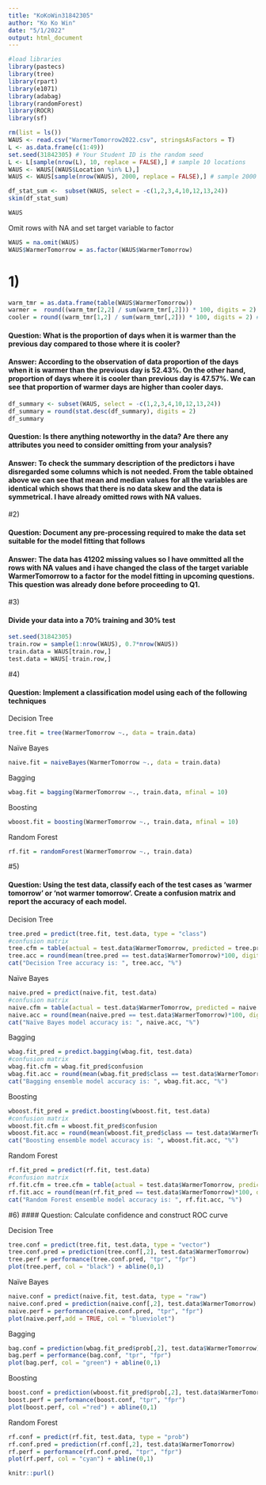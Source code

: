 ---
title: "KoKoWin31842305"
author: "Ko Ko Win"
date: "5/1/2022"
output: html_document
---
```{r}
#load libraries 
library(pastecs)
library(tree)
library(rpart)
library(e1071)
library(adabag)
library(randomForest)
library(ROCR)
library(sf)
```


```{r}
rm(list = ls())
WAUS <- read.csv("WarmerTomorrow2022.csv", stringsAsFactors = T)
L <- as.data.frame(c(1:49))
set.seed(31842305) # Your Student ID is the random seed
L <- L[sample(nrow(L), 10, replace = FALSE),] # sample 10 locations
WAUS <- WAUS[(WAUS$Location %in% L),]
WAUS <- WAUS[sample(nrow(WAUS), 2000, replace = FALSE),] # sample 2000 rows
```



```{r}
df_stat_sum <-  subset(WAUS, select = -c(1,2,3,4,10,12,13,24))
skim(df_stat_sum)

WAUS

```

Omit rows with NA and set target variable to factor
```{r}
WAUS = na.omit(WAUS)
WAUS$WarmerTomorrow = as.factor(WAUS$WarmerTomorrow)
```

# 1)
```{r}
warm_tmr = as.data.frame(table(WAUS$WarmerTomorrow))
warmer =  round((warm_tmr[2,2] / sum(warm_tmr[,2])) * 100, digits = 2) #52.43
cooler = round((warm_tmr[1,2] / sum(warm_tmr[,2])) * 100, digits = 2) # 47.57
```

#### Question: What is the proportion of days when it is warmer than the previous day compared to those where it is cooler?

#### Answer: According to the observation of data proportion of the days when it is warmer than the previous day is 52.43%. On the other hand, proportion of days where it is cooler than previous day is 47.57%. We can see that proportion of warmer days are higher than cooler days. 


```{r}
df_summary <- subset(WAUS, select = -c(1,2,3,4,10,12,13,24))
df_summary = round(stat.desc(df_summary), digits = 2)
df_summary
```

#### Question: Is there anything noteworthy in the data? Are there any attributes you need to consider omitting from your analysis?

#### Answer: To check the summary description of the predictors i have disregarded some columns which is not needed. From the table obtained above we can see that mean and median values for all the variables are identical which shows that there is no data skew and the data is symmetrical. I have already omitted rows with NA values. 

#2) 

#### Question: Document any pre-processing required to make the data set suitable for the model fitting that follows

#### Answer: The data has 41202 missing values so I have ommitted all the rows with NA values and i have changed the class of the target variable WarmerTomorrow to a factor for the model fitting in upcoming questions. This question was already done before proceeding to Q1. 

#3) 

#### Divide your data into a 70% training and 30% test

```{r}
set.seed(31842305)
train.row = sample(1:nrow(WAUS), 0.7*nrow(WAUS))
train.data = WAUS[train.row,]
test.data = WAUS[-train.row,]
```


#4) 

#### Question: Implement a classification model using each of the following techniques

Decision Tree 
```{r}
tree.fit = tree(WarmerTomorrow ~., data = train.data)
```

Naïve Bayes
```{r}
naive.fit = naiveBayes(WarmerTomorrow ~., data = train.data)
```

Bagging 
```{r}
wbag.fit = bagging(WarmerTomorrow ~., train.data, mfinal = 10)
```

Boosting 
```{r}
wboost.fit = boosting(WarmerTomorrow ~., train.data, mfinal = 10)
```

Random Forest 
```{r}
rf.fit = randomForest(WarmerTomorrow ~., train.data)
```


#5) 

#### Question: Using the test data, classify each of the test cases as ‘warmer tomorrow’ or ‘not warmer tomorrow’. Create a confusion matrix and report the accuracy of each model.

Decision Tree
```{r}
tree.pred = predict(tree.fit, test.data, type = "class")
#confusion matrix
tree.cfm = table(actual = test.data$WarmerTomorrow, predicted = tree.pred)
tree.acc = round(mean(tree.pred == test.data$WarmerTomorrow)*100, digits = 2)
cat("Decision Tree accuracy is: ", tree.acc, "%")
```


Naïve Bayes
```{r}
naive.pred = predict(naive.fit, test.data)
#confusion matrix
naive.cfm = table(actual = test.data$WarmerTomorrow, predicted = naive.pred)
naive.acc = round(mean(naive.pred == test.data$WarmerTomorrow)*100, digits = 2)
cat("Naïve Bayes model accuracy is: ", naive.acc, "%")
```


Bagging 
```{r}
wbag.fit_pred = predict.bagging(wbag.fit, test.data)
#confusion matrix
wbag.fit.cfm = wbag.fit_pred$confusion
wbag.fit.acc = round(mean(wbag.fit_pred$class == test.data$WarmerTomorrow)*100, digits = 2)
cat("Bagging ensemble model accuracy is: ", wbag.fit.acc, "%")
```


Boosting
```{r}
wboost.fit_pred = predict.boosting(wboost.fit, test.data)
#confusion matrix
wboost.fit.cfm = wboost.fit_pred$confusion
wboost.fit.acc = round(mean(wboost.fit_pred$class == test.data$WarmerTomorrow)*100, digits = 2)
cat("Boosting ensemble model accuracy is: ", wboost.fit.acc, "%")
```

Random Forest 
```{r}
rf.fit_pred = predict(rf.fit, test.data)
#confusion matrix
rf.fit.cfm = tree.cfm = table(actual = test.data$WarmerTomorrow, predicted = rf.fit_pred)
rf.fit.acc = round(mean(rf.fit_pred == test.data$WarmerTomorrow)*100, digits = 2)
cat("Random Forest ensemble model accuracy is: ", rf.fit.acc, "%")
```

#6) 
#### Question: Calculate confidence and construct ROC curve

Decision Tree 
```{r}
tree.conf = predict(tree.fit, test.data, type = "vector")
tree.conf.pred = prediction(tree.conf[,2], test.data$WarmerTomorrow)
tree.perf = performance(tree.conf.pred, "tpr", "fpr")
plot(tree.perf, col = "black") + abline(0,1)

```

Naïve Bayes
```{r}
naive.conf = predict(naive.fit, test.data, type = "raw")
naive.conf.pred = prediction(naive.conf[,2], test.data$WarmerTomorrow)
naive.perf = performance(naive.conf.pred, "tpr", "fpr")
plot(naive.perf,add = TRUE, col = "blueviolet")
```

Bagging 
```{r}
bag.conf = prediction(wbag.fit_pred$prob[,2], test.data$WarmerTomorrow) 
bag.perf = performance(bag.conf, "tpr", "fpr") 
plot(bag.perf, col = "green") + abline(0,1)
```

Boosting 
```{r}
boost.conf = prediction(wboost.fit_pred$prob[,2], test.data$WarmerTomorrow) 
boost.perf = performance(boost.conf, "tpr", "fpr")
plot(boost.perf, col ="red") + abline(0,1)
```

Random Forest 
```{r}
rf.conf = predict(rf.fit, test.data, type = "prob")
rf.conf.pred = prediction(rf.conf[,2], test.data$WarmerTomorrow)
rf.perf = performance(rf.conf.pred, "tpr", "fpr")
plot(rf.perf, col = "cyan") + abline(0,1)
```




```{r}
knitr::purl()
```


